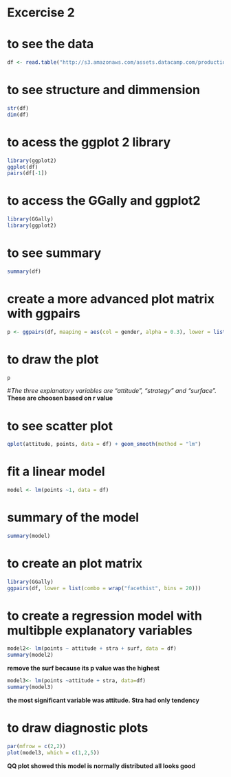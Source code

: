 
# Excercise 2

# to see the data
```r
df <- read.table("http://s3.amazonaws.com/assets.datacamp.com/production/course_2218/datasets/learning2014.txt", sep=",", header=TRUE)
```
# to see structure and dimmension
```r
str(df)
dim(df)
```
# to acess the ggplot 2 library
```r
library(ggplot2)
ggplot(df)
pairs(df[-1])
```
# to access the GGally and ggplot2
```r
library(GGally)
library(ggplot2)
```
# to see summary
```r
summary(df)
```
# create a more advanced plot matrix with ggpairs
```r
p <- ggpairs(df, maaping = aes(col = gender, alpha = 0.3), lower = list(combo = wrap("facethist", bins = 20)))
```
# to draw the plot
```r
p
```
#*The three explanatory variables are "attitude", "strategy" and "surface".* **These are choosen based on r value**

# to see scatter plot
```r
qplot(attitude, points, data = df) + geom_smooth(method = "lm")
```
# fit a linear model
```r
model <- lm(points ~1, data = df)
```
# summary of the model
```r
summary(model)
```
# to create an plot matrix
```r
library(GGally)
ggpairs(df, lower = list(combo = wrap("facethist", bins = 20)))
```

# to create a regression model with multibple explanatory variables
```r
model2<- lm(points ~ attitude + stra + surf, data = df)
summary(model2)
```
**remove the surf because its p value was the highest**
```r
model3<- lm(points ~attitude + stra, data=df)
summary(model3)
```
**the most significant variable was attitude. Stra had only tendency**

# to draw diagnostic plots
```r
par(mfrow = c(2,2))
plot(model3, which = c(1,2,5))
```
**QQ plot showed this model is normally distributed**
**all looks good**
